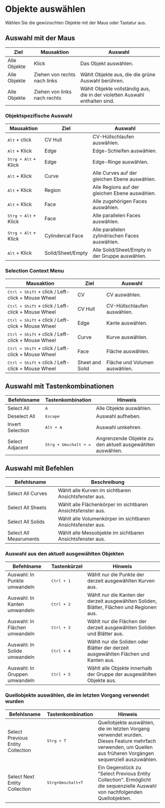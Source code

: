 
# Objekte auswählen

Wählen Sie die gewünschten Objekte mit der Maus oder Tastatur aus.

## Auswahl mit der Maus

| Ziel         | Mausaktion                   | Auswahl                                                                     |
| ------------ | ---------------------------- | --------------------------------------------------------------------------- |
| Alle Objekte | Klick                        | Das Objekt auswählen.                                                       |
| Alle Objekte | Ziehen von rechts nach links | Wählt Objekte aus, die die grüne Auswahl berühren.                          |
| Alle Objekte | Ziehen von links nach rechts | Wählt Objekte vollständig aus, die in der violetten Auswahl enthalten sind. |

<VideoPlayer fileName="mouse-drag-selection"/>

### Objektspezifische Auswahl

| Mausaktion                    | Ziel              | Auswahl                                         |
| ----------------------------- | ----------------- | ----------------------------------------------- |
| <kbd>Alt</kbd> + click        | CV Hull           | CV-Hüllschlaufen auswählen.                           |
| <kbd>Alt</kbd> + Klick        | Edge              | Edge-Schleifen auswählen.                       |
| <kbd>Strg + Alt</kbd> + Klick | Edge              | Edge-Ringe auswählen.                           |
| <kbd>Alt</kbd> + Klick        | Curve             | Alle Curves auf der gleichen Ebene auswählen.   |
| <kbd>Alt</kbd> + Klick        | Region            | Alle Regions auf der gleichen Ebene auswählen.  |
| <kbd>Alt</kbd> + Klick        | Face              | Alle zugehörigen Faces auswählen.               |
| <kbd>Strg + Alt</kbd> + Klick | Face              | Alle parallelen Faces auswählen.                |
| <kbd>Strg + Alt</kbd> + Klick | Cylindercal Face  | Alle parallelen zylindrischen Faces auswählen.  |
| <kbd>Alt</kbd> + Klick        | Solid/Sheet/Empty | Alle Solid/Sheet/Empty in der Gruppe auswählen. |

### Selection Context Menu

| Mausaktion               | Ziel             | Auswahl                                    |
| ----------------------------- | ----------------- | ------------------------------------------ |
| <kbd>Ctrl + Shift</kbd> + click / Left-click + Mouse Wheel| CV                | 	CV auswählen.                       |
| <kbd>Ctrl + Shift</kbd> + click / Left-click + Mouse Wheel| CV Hull           | CV-Hüllschlaufen auswählen.            |
| <kbd>Ctrl + Shift</kbd> + click / Left-click + Mouse Wheel| Edge              | Kante auswählen.                     |
| <kbd>Ctrl + Shift</kbd> + click / Left-click + Mouse Wheel| Curve             | Kurve auswählen.                    |
| <kbd>Ctrl + Shift</kbd> + click / Left-click + Mouse Wheel| Face             | Fläche auswählen.                      |
| <kbd>Ctrl + Shift</kbd> + click / Left-click + Mouse Wheel| Sheet and Solid  | Fläche und Volumen auswählen.           |

<VideoPlayer fileName="selection-context-menu"/>

## Auswahl mit Tastenkombinationen

| Befehlsname       | Tastenkombination              | Hinweis                                                    |
| ----------------- | ------------------------------ | ---------------------------------------------------------- |
| Select All        | <kbd>A</kbd>                   | Alle Objekte auswählen.                                    |
| Deselect All      | <kbd>Escape</kbd>              | Auswahl aufheben.                                          |
| Invert Selection  | <kbd>Alt + A</kbd>             | Auswahl umkehren.                                          |
| Select Adjacent   | <kbd>Strg + Umschalt + =</kbd> | Angrenzende Objekte zu den aktuell ausgewählten auswählen. |

## Auswahl mit Befehlen
| Befehlsname      | Beschreibung                                                    |
| ----------------- | ------------------------------------------------------- |
| Select All Curves                 | Wählt alle Kurven im sichtbaren Ansichtsfenster aus.  |
| Select All Sheets                 | Wählt alle Flächenkörper im sichtbaren Ansichtsfenster aus.  |
| Select All Solids                 | Wählt alle Volumenkörper im sichtbaren Ansichtsfenster aus.  |
| Select All Measruments            | Wählt alle Messobjekte im sichtbaren Ansichtsfenster aus.  |

### Auswahl aus den aktuell ausgewählten Objekten

| Befehlname                    | Tastenkürzel        | Hinweis                                                                       |
| ----------------------------- | ------------------- | ----------------------------------------------------------------------------- |
| Auswahl: In Punkte umwandeln   | <kbd>Ctrl + 1</kbd> | Wählt nur die Punkte der derzeit ausgewählten Kurven aus.                    |
| Auswahl: In Kanten umwandeln   | <kbd>Ctrl + 2</kbd> | Wählt nur die Kanten der derzeit ausgewählten Soliden, Blätter, Flächen und Regionen aus. |
| Auswahl: In Flächen umwandeln  | <kbd>Ctrl + 3</kbd> | Wählt nur die Flächen der derzeit ausgewählten Soliden und Blätter aus.      |
| Auswahl: In Solide umwandeln   | <kbd>Ctrl + 4</kbd> | Wählt nur die Soliden oder Blätter der derzeit ausgewählten Flächen und Kanten aus. |
| Auswahl: In Gruppen umwandeln  | <kbd>Ctrl + 5</kbd> | Wählt alle Objekte innerhalb der Gruppe der ausgewählten Objekte aus.       |


<VideoPlayer fileName="select-objects-included"/>

### Quellobjekte auswählen, die im letzten Vorgang verwendet wurden

| Befehlsname                       | Tastenkombination              | Hinweis                                                                                                                                                        |
| --------------------------------- | ------------------------------ | -------------------------------------------------------------------------------------------------------------------------------------------------------------- |
| Select Previous Entity Collection | <kbd>Strg + T</kbd>            | Quellobjekte auswählen, die im letzten Vorgang verwendet wurden. Dieses Feature mehrfach verwenden, um Quellen aus früheren Vorgängen sequenziell auszuwählen. |
| Select Next Entity Collection     | <kbd>Strg+Umschalt+T</kbd> | Ein Gegenstück zu "Select Previous Entity Collection". Ermöglicht die sequenzielle Auswahl von nachfolgenden Quellobjekten.                                    |

<VideoPlayer fileName="select-previous-entity-collection"/>